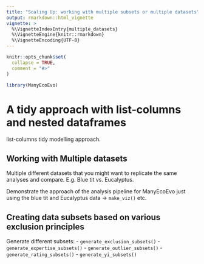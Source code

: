 ```yaml
---
title: "Scaling Up: working with multiple subsets or multiple datasets"
output: rmarkdown::html_vignette
vignette: >
  %\VignetteIndexEntry{multiple_datasets}
  %\VignetteEngine{knitr::rmarkdown}
  %\VignetteEncoding{UTF-8}
---
```


```r
knitr::opts_chunk$set(
  collapse = TRUE,
  comment = "#>"
)
```

```r
library(ManyEcoEvo)
```

# A tidy approach with list-columns and nested dataframes
list-columns tidy modelling approach.

## Working with Multiple datasets

Multiple different datasets that you might want to replicate the same analyses and compare. E.g. Blue tit vs. Eucalyptus. 

Demonstrate the approach of the analysis pipeline for ManyEcoEvo just using the blue tit and Eucalyptus data -> `make_viz()` etc. 

## Creating data subsets based on various exclusion principles

Generate different subsets:
- `generate_exclusion_subsets()`
- `generate_expertise_subsets()` 
- `generate_outlier_subsets()` 
- `generate_rating_subsets()` 
- `generate_yi_subsets()`
